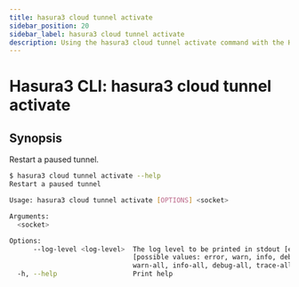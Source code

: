 ```yaml
---
title: hasura3 cloud tunnel activate
sidebar_position: 20
sidebar_label: hasura3 cloud tunnel activate
description: Using the hasura3 cloud tunnel activate command with the Hasura CLI
---
```


# Hasura3 CLI: hasura3 cloud tunnel activate 

## Synopsis
Restart a paused tunnel.

```bash
$ hasura3 cloud tunnel activate --help
Restart a paused tunnel

Usage: hasura3 cloud tunnel activate [OPTIONS] <socket>

Arguments:
  <socket>  

Options:
      --log-level <log-level>  The log level to be printed in stdout [env: HASURA_CLI_LOG_LEVEL=]
                               [possible values: error, warn, info, debug, trace, error-all,
                               warn-all, info-all, debug-all, trace-all]
  -h, --help                   Print help
```

